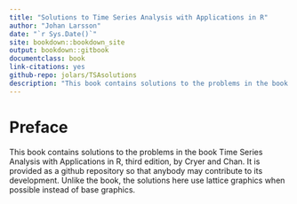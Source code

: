 ```yaml
---
title: "Solutions to Time Series Analysis with Applications in R"
author: "Johan Larsson"
date: "`r Sys.Date()`"
site: bookdown::bookdown_site
output: bookdown::gitbook
documentclass: book
link-citations: yes
github-repo: jolars/TSAsolutions
description: "This book contains solutions to the problems in the book Time Series Analysis with Applications in R, third edition, by Cryer and Chan. It is provided as a github repository so that anybody may contribute to its development."
---
```


# Preface {-}

This book contains solutions to the problems in the book Time Series Analysis with Applications in R, third edition, by Cryer and Chan. It is provided as a github repository so that anybody may contribute to its development. Unlike the book, the solutions here use lattice graphics when possible instead of base graphics.



